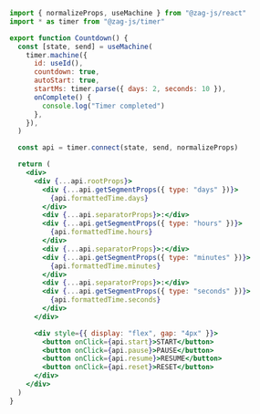 ```jsx
import { normalizeProps, useMachine } from "@zag-js/react"
import * as timer from "@zag-js/timer"

export function Countdown() {
  const [state, send] = useMachine(
    timer.machine({
      id: useId(),
      countdown: true,
      autoStart: true,
      startMs: timer.parse({ days: 2, seconds: 10 }),
      onComplete() {
        console.log("Timer completed")
      },
    }),
  )

  const api = timer.connect(state, send, normalizeProps)

  return (
    <div>
      <div {...api.rootProps}>
        <div {...api.getSegmentProps({ type: "days" })}>
          {api.formattedTime.days}
        </div>
        <div {...api.separatorProps}>:</div>
        <div {...api.getSegmentProps({ type: "hours" })}>
          {api.formattedTime.hours}
        </div>
        <div {...api.separatorProps}>:</div>
        <div {...api.getSegmentProps({ type: "minutes" })}>
          {api.formattedTime.minutes}
        </div>
        <div {...api.separatorProps}>:</div>
        <div {...api.getSegmentProps({ type: "seconds" })}>
          {api.formattedTime.seconds}
        </div>
      </div>

      <div style={{ display: "flex", gap: "4px" }}>
        <button onClick={api.start}>START</button>
        <button onClick={api.pause}>PAUSE</button>
        <button onClick={api.resume}>RESUME</button>
        <button onClick={api.reset}>RESET</button>
      </div>
    </div>
  )
}
```
